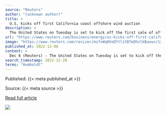 ```yaml
---
source: "Reuters"
author: "(unknown author)"
title: >
  U.S. kicks off first California coast offshore wind auction
description: >
  The United States on Tuesday is set to kick off the first sale of offshore wind development rights for waters off the coast of California, expanding the nascent domestic industry to the Pacific Ocean.
url: "https://www.reuters.com/business/energy/us-kicks-off-first-california-coast-offshore-wind-auction-2022-12-06/"
image: "https://www.reuters.com/resizer/mzfvWq0XeQYtlitB7mOhzlkBaxw=/1200x628/smart/filters:quality(80)/cloudfront-us-east-2.images.arcpublishing.com/reuters/VBCFSQ4KDRN5BJWR6LD3M5KHU4.jpg"
published_at: 2022-12-06
content: >
  Dec 6 (Reuters) - The United States on Tuesday is set to kick off the first sale of offshore wind development rights for waters off the coast of California, expanding the nascent domestic industry to… [+2138 chars]
search_timestamp: 2022-12-28
terms: "Humboldt"
---
```



Published: {{< meta published_at >}}


Source: {{< meta source >}}


[Read full article]({{< meta url >}})



![](`r rmarkdown::metadata$image[1]`)
